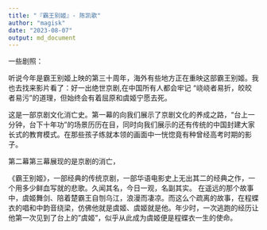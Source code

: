 ```yaml
---
title: "『霸王别姬』- 陈凯歌"
author: "magisk"
date: "2023-08-07"
output: md_document
---
```

一些剧照：


听说今年是霸王别姬上映的第三十周年，海外有些地方正在重映这部霸王别姬。我也去找来影片看了：好一出绝世京剧,在中国所有人都会牢记
"峣峣者易折，皎皎者易污"的道理，但始终会有着屈原和虞姬宁愿去死。


这是一部京剧文化消亡史。第一幕的向我们展示了京剧文化的养成之路，"台上一分钟，台下十年功"的场景历历在目，同时向我们展示的还有传统的中国封建大家长式的教育模式。在那些孩子练就本领的画面中一恍惚竟有种曾经高考时期的影子。



第二幕第三幕展现的是京剧的消亡，

《霸王别姬》，一部经典的传统京剧，一部华语电影史上无出其二的经典之作，一个用多少鲜血写就的悲歌。久闻其名，今日一观，名副其实。
在遥远的那个故事中，虞姬舞剑、陪着楚霸王自刎乌江，浪漫而凄凉。而这么个疏离的故事，在程蝶衣的唱和中韵音绕梁，仿佛他就是虞姬、虞姬就是他。年少时，一次逃跑的经历让他第一次见到了台上的"虞姬"，似乎从此成为虞姬便是程蝶衣一生的使命。